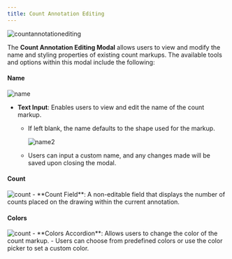 ```yaml
---
title: Count Annotation Editing
---
```




<img src={countannotationediting} alt="countannotationediting" />

The **Count Annotation Editing Modal** allows users to view and modify the name and styling properties of existing count markups. The available tools and options within this modal include the following:

#### Name  
<img src={name} alt="name" />

- **Text Input**: Enables users to view and edit the name of the count markup.  
  - If left blank, the name defaults to the shape used for the markup.  
  
    <img src={name2} alt="name2" />
  - Users can input a custom name, and any changes made will be saved upon closing the modal.

#### Count  
<img src={count} alt="count" />
- **Count Field**: A non-editable field that displays the number of counts placed on the drawing within the current annotation.

#### Colors  
<img src={count} alt="count" />
- **Colors Accordion**: Allows users to change the color of the count markup.  
  - Users can choose from predefined colors or use the color picker to set a custom color.
